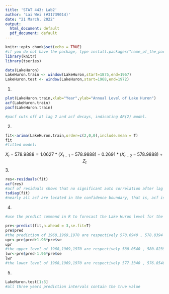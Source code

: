 ```yaml
---
title: 'STAT 443: Lab2'
author: 'Lai Wei (#31739014)'
date: "21 March, 2022"
output:
  html_document: default
  pdf_document: default
---
```


```r
knitr::opts_chunk$set(echo = TRUE)
#if you do not have the package, type install.packages("name_of_the_package")
library(knitr)
library(tseries)
```


```r
data(LakeHuron)
LakeHuron.train <- window(LakeHuron,start=1875,end=1967)
LakeHuron.test <- window(LakeHuron,start=1968,end=1972)
```

1.
```r
plot(LakeHuron.train,xlab="Year",ylab="Annual Level of Lake Huron")
acf(LakeHuron.train)
pacf(LakeHuron.train)

#pacf cuts off at lag 2 and acf decays, indicating AR(2) model.
```
2.
```r
fit<-arima(LakeHuron.train,order=c(2,0,0),include.mean = T)
fit
#fitted model:
```
$$ X_t-  578.9888= 1.0627*(X_{t-1}- 578.9888)-0.2691*(X_{t-2}- 578.9888) +Z_t $$
3.
```r
res<-residuals(fit)
acf(res)
#acf of residuals shows that no significant auto correlation after lag 0
tsdiag(fit)
#nearly all acf are located in the confidence boundary, that is, acf is small, and P-value is large enough, indicates that fitted model is good.
```
4.
```r
#use the predict command in R to forecast the Lake Huron level for the next three years,i.e., 1968, 1969, and 1970. Provide 95% prediction intervals for each forecast.

pre<-predict(fit,n.ahead = 3,se.fit=T)
pre$pred
#the prediction of 1968,1969,1970 are respectively 578.6940 , 578.8394 , 578.9093
upr<-pre$pred+1.96*pre$se
upr
#the upper level of 1968,1969,1970 are respectively 580.0540 , 580.8239 , 581.2131
lwr<-pre$pred-1.96*pre$se
lwr
#the lower level of 1968,1969,1970 are respectively 577.3340 , 576.8548 , 576.6056
```

5.
```r
LakeHuron.test[1:3]
#all three years prediction intervals contain the true value
```

